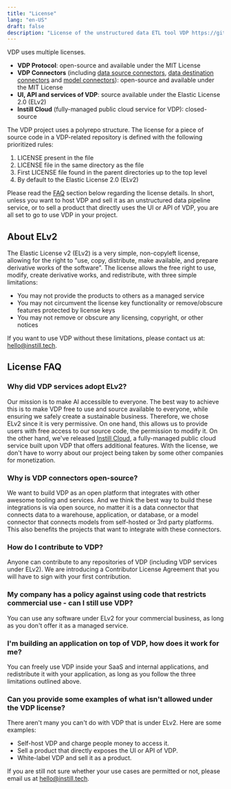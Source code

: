 ```yaml
---
title: "License"
lang: "en-US"
draft: false
description: "License of the unstructured data ETL tool VDP https://github.com/instill-ai/vdp"
---
```


VDP uses multiple licenses.

- **VDP Protocol**: open-source and available under the MIT License
- **VDP Connectors** (including [data source connectors](/docs/source-connectors/overview), [data destination connectors](/docs/destination-connectors/overview) and [model connectors](/docs/core-concepts/model#model-connector-coming-soon)): open-source and available under the MIT License
- **UI, API and services of VDP**: source available under the Elastic License 2.0 (ELv2)
- **Instill Cloud** (fully-managed public cloud service for VDP): closed-source

<ZoomableImg
  src="/docs-assets/vdp/vdp-license.svg"
  alt="VDP license overview"
/>

The VDP project uses a polyrepo structure. The license for a piece of source code in a VDP-related repository is defined with the following prioritized rules:

1. LICENSE present in the file
2. LICENSE file in the same directory as the file
3. First LICENSE file found in the parent directories up to the top level
4. By default to the Elastic License 2.0 (ELv2)

Please read the [FAQ](#license-faq) section below regarding the license details.
In short, unless you want to host VDP and sell it as an unstructured data pipeline service, or to sell a product that directly uses the UI or API of VDP,
you are all set to go to use VDP in your project.

## About ELv2

The Elastic License v2 (ELv2) is a very simple, non-copyleft license, allowing for the right to "use, copy, distribute, make available, and prepare derivative works of the software”.
The license allows the free right to use, modify, create derivative works, and redistribute, with three simple limitations:

- You may not provide the products to others as a managed service
- You may not circumvent the license key functionality or remove/obscure features protected by license keys
- You may not remove or obscure any licensing, copyright, or other notices

If you want to use VDP without these limitations, please contact us at: hello@instill.tech.

## License FAQ

### Why did VDP services adopt ELv2?

Our mission is to make AI accessible to everyone. The best way to achieve this is to make VDP free to use and source available to everyone, while ensuring we safely create a sustainable business.
Therefore, we chose ELv2 since it is very permissive. On one hand, this allows us to provide users with free access to our source code, the permission to modify it.
On the other hand, we've released [Instill Cloud](/docs/instill-cloud/getting-started), a fully-managed public cloud service built upon VDP that offers additional features.
With the license, we don't have to worry about our project being taken by some other companies for monetization.

### Why is VDP connectors open-source?

We want to build VDP as an open platform that integrates with other awesome tooling and services.
And we think the best way to build these integrations is via open source, no matter it is a data connector that connects data to a warehouse, application, or database, or a model connector that connects models from self-hosted or 3rd party platforms.
This also benefits the projects that want to integrate with these connectors.

### How do I contribute to VDP?

Anyone can contribute to any repositories of VDP (including VDP services under ELv2). We are introducing a Contributor License Agreement that you will have to sign with your first contribution.

### My company has a policy against using code that restricts commercial use - can I still use VDP?

You can use any software under ELv2 for your commercial business, as long as you don't offer it as a managed service.

### I'm building an application on top of VDP, how does it work for me?

You can freely use VDP inside your SaaS and internal applications, and redistribute it with your application, as long as you follow the three limitations outlined above.

### Can you provide some examples of what isn't allowed under the VDP license?

There aren't many you can't do with VDP that is under ELv2. Here are some examples:

- Self-host VDP and charge people money to access it.
- Sell a product that directly exposes the UI or API of VDP.
- White-label VDP and sell it as a product.

If you are still not sure whether your use cases are permitted or not, please email us at hello@instill.tech.
